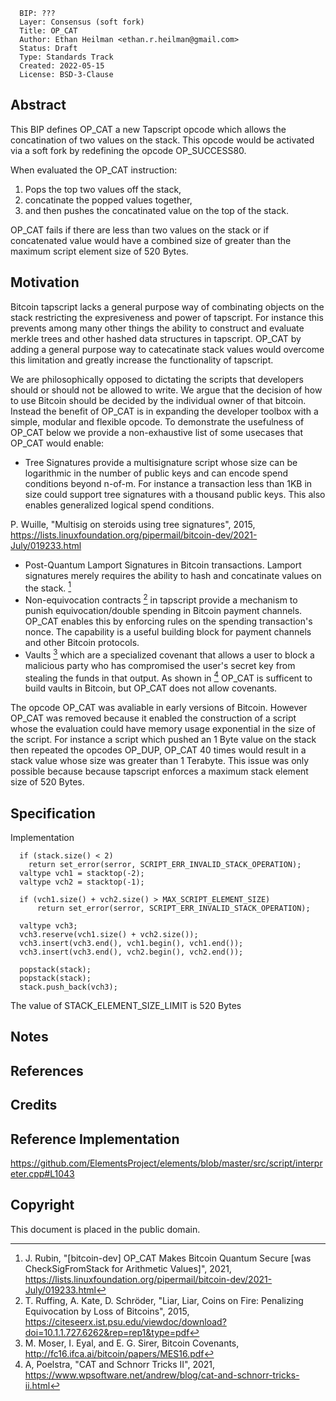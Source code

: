 <pre>
  BIP: ???
  Layer: Consensus (soft fork)
  Title: OP_CAT
  Author: Ethan Heilman <ethan.r.heilman@gmail.com>
  Status: Draft
  Type: Standards Track
  Created: 2022-05-15
  License: BSD-3-Clause
</pre>

==Abstract==

This BIP defines OP_CAT a new Tapscript opcode which allows the concatination of two values on the stack. This opcode would be activated via a soft fork by redefining the opcode OP_SUCCESS80.

When evaluated the OP_CAT instruction:
# Pops the top two values off the stack,
# concatinate the popped values together,
# and then pushes the concatinated value on the top of the stack.

OP_CAT fails if there are less than two values on the stack or if concatenated value would have a combined size of greater than the maximum script element size of 520 Bytes.

==Motivation==
Bitcoin tapscript lacks a general purpose way of combinating objects on the stack restricting the expresiveness and power of tapscript. For instance this prevents among many other things the ability to construct and evaluate merkle trees and other hashed data structures in tapscript. OP_CAT by adding a general purpose way to catecatinate stack values would overcome this limitation and greatly increase the functionality of tapscript.

We are philosophically opposed to dictating the scripts that developers should or should not be allowed to write. We argue that the decision of how to use Bitcoin should be decided by the individual owner of that bitcoin. Instead the benefit of OP_CAT is in expanding the developer toolbox with a simple, modular and flexible opcode. To demonstrate the usefulness of OP_CAT below we provide a non-exhaustive list of some usecases that OP_CAT would enable:

* Tree Signatures provide a multisignature script whose size can be logarithmic in the number of public keys and can encode spend conditions beyond n-of-m. For instance a transaction less than 1KB in size could support tree signatures with a thousand public keys. This also enables generalized logical spend conditions. <ref> 
P. Wuille, "Multisig on steroids using tree signatures", 2015, https://lists.linuxfoundation.org/pipermail/bitcoin-dev/2021-July/019233.html</ref>
* Post-Quantum Lamport Signatures in Bitcoin transactions. Lamport signatures merely requires the ability to hash and concatinate values on the stack. <ref>J. Rubin, "[bitcoin-dev] OP_CAT Makes Bitcoin Quantum Secure [was CheckSigFromStack for Arithmetic Values]", 2021, https://lists.linuxfoundation.org/pipermail/bitcoin-dev/2021-July/019233.html</ref>
* Non-equivocation contracts <ref>T. Ruffing, A. Kate, D. Schröder, "Liar, Liar, Coins on Fire: Penalizing Equivocation by Loss of Bitcoins", 2015, https://citeseerx.ist.psu.edu/viewdoc/download?doi=10.1.1.727.6262&rep=rep1&type=pdf</ref> in tapscript provide a mechanism to punish equivocation/double spending in Bitcoin payment channels. OP_CAT enables this by enforcing rules on the spending transaction's nonce. The capability is a useful building block for payment channels and other Bitcoin protocols.
* Vaults <ref> M. Moser, I. Eyal, and E. G. Sirer, Bitcoin Covenants, http://fc16.ifca.ai/bitcoin/papers/MES16.pdf</ref> which are a specialized covenant that allows a user to block a malicious party who has compromised the user's secret key from stealing the funds in that output. As shown in <ref>A, Poelstra, "CAT and Schnorr Tricks II", 2021, https://www.wpsoftware.net/andrew/blog/cat-and-schnorr-tricks-ii.html</ref> OP_CAT is sufficent to build vaults in Bitcoin, but OP_CAT does not allow covenants.

The opcode OP_CAT was avaliable in early versions of Bitcoin. However OP_CAT was removed because it enabled the construction of a script whose the evaluation could have memory usage exponential in the size of the script. For instance a script which pushed an 1 Byte value on the stack then repeated the opcodes OP_DUP, OP_CAT 40 times would result in a stack value whose size was greater than 1 Terabyte. This issue was only possible because because tapscript enforces a maximum stack element size of 520 Bytes.

==Specification==

Implementation
<pre>
  if (stack.size() < 2)
    return set_error(serror, SCRIPT_ERR_INVALID_STACK_OPERATION);
  valtype vch1 = stacktop(-2);
  valtype vch2 = stacktop(-1);

  if (vch1.size() + vch2.size() > MAX_SCRIPT_ELEMENT_SIZE)
      return set_error(serror, SCRIPT_ERR_INVALID_STACK_OPERATION);

  valtype vch3;
  vch3.reserve(vch1.size() + vch2.size());
  vch3.insert(vch3.end(), vch1.begin(), vch1.end());
  vch3.insert(vch3.end(), vch2.begin(), vch2.end());

  popstack(stack);
  popstack(stack);
  stack.push_back(vch3);
</pre>

The value of STACK_ELEMENT_SIZE_LIMIT is 520 Bytes


==Notes==

==References==

<references/>

== Credits ==

== Reference Implementation ==
https://github.com/ElementsProject/elements/blob/master/src/script/interpreter.cpp#L1043

== Copyright ==
This document is placed in the public domain.

